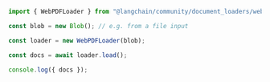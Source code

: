 ```typescript
import { WebPDFLoader } from "@langchain/community/document_loaders/web/pdf";

const blob = new Blob(); // e.g. from a file input

const loader = new WebPDFLoader(blob);

const docs = await loader.load();

console.log({ docs });
```